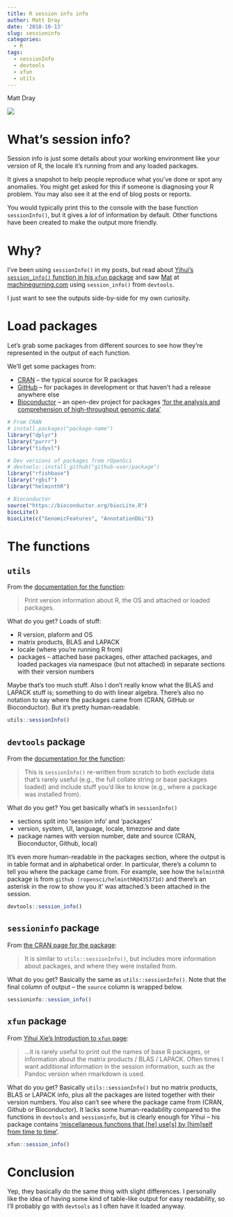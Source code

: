 ```yaml
---
title: R session info info
author: Matt Dray
date: '2018-10-13'
slug: sessioninfo
categories:
  - R
tags:
  - sessionInfo
  - devtools
  - xfun
  - utils
---
```

Matt Dray

<img src ="https://media.giphy.com/media/xUA7aLFXBV7OLv8O5O/giphy.gif">

# What's session info?

Session info is just some details about your working environment like your version of R, the locale it's running from and any loaded packages.

It gives a snapshot to help people reproduce what you've done or spot any anomalies. You might get asked for this if someone is diagnosing your R problem. You may also see it at the end of blog posts or reports. 

You would typically print this to the console with the base function `sessionInfo()`, but it gives a *lot* of information by default. Other functions have been created to make the output more friendly.

# Why?

I've been using `sessionInfo()` in my posts, but read about [Yihui's `session_info()` function in his `xfun` package](https://yihui.name/xfun/) and saw [Mat](https://twitter.com/mammykins_) at [machinegurning.com](https://www.machinegurning.com/rstats/bayes_thinking/) using `session_info()` from `devtools`.

I just want to see the outputs side-by-side for my own curiosity.

# Load packages

Let's grab some packages from different sources to see how they're represented in the output of each function.

We'll get some packages from:

* [CRAN](https://cran.r-project.org/) -- the typical source for R packages
* [GitHub](http://kbroman.org/pkg_primer/pages/github.html) -- for packages in development or that haven't had a release anywhere else
* [Bioconductor](https://www.bioconductor.org/install/) -- an open-dev project for packages ['for the analysis and comprehension of high-throughput genomic data'](https://www.bioconductor.org/about/)

```r
# From CRAN
# install.packages("package-name")
library("dplyr")
library("purrr")
library("tidyxl")

# Dev versions of packages from rOpenSci
# devtools::install_github("github-user/package")
library("rfishbase")
library("rgbif")
library("helminthR")

# Bioconductor
source("https://bioconductor.org/biocLite.R")
biocLite()
biocLite(c("GenomicFeatures", "AnnotationDbi"))
```

# The functions

## `utils`

From the [documentation for the function](https://www.rdocumentation.org/packages/utils/versions/3.5.1/topics/sessionInfo):

> Print version information about R, the OS and attached or loaded packages.

What do you get? Loads of stuff:

* R version, plaform and OS
* matrix products, BLAS and LAPACK
* locale (where you're running R from)
* packages -- attached base packages, other attached packages, and loaded packages via namespace (but not attached) in separate sections with their version numbers

Maybe that's too much stuff. Also I don't really know what the BLAS and LAPACK stuff is; something to do with linear algebra. There's also no notation to say where the packages came from (CRAN, GitHub or Bioconductor). But it's pretty human-readable.

```r
utils::sessionInfo()
```

## `devtools` package

From the [documentation for the function](https://www.rdocumentation.org/packages/devtools/versions/1.13.6/topics/session_info):

> This is `sessionInfo()` re-written from scratch to both exclude data that's rarely useful (e.g., the full collate string or base packages loaded) and include stuff you'd like to know (e.g., where a package was installed from).

What do you get? You get basically what's in `sessionInfo()`

* sections split into 'session info' and 'packages'
* version, system, UI, language, locale, timezone and date
* package names with version number, date and source (CRAN, Bioconductor, Github, local)

It's even more human-readable in the packages section, where the output is in table format and in alphabetical order. In particular, there's a column to tell you where the package came from. For example, see how the `helminthR` package is from `github (ropensci/helminthR@435371d)` and there's an asterisk in the row to show you it' was attached.'s been attached in the session.

```r
devtools::session_info()
```

## `sessioninfo` package

From [the CRAN page for the package](https://CRAN.R-project.org/package=sessioninfo):

> It is similar to `utils::sessionInfo()`, but includes more information about packages, and where they were installed from.

What do you get? Basically the same as `utils::sessionInfo()`. Note that the final column of output -- the `source` column is wrapped below.

```r
sessioninfo::session_info()
```

## `xfun` package

From [Yihui Xie's Introduction to `xfun` page](https://yihui.name/xfun/):

>...it is rarely useful to print out the names of base R packages, or information about the matrix products / BLAS / LAPACK. Often times I want additional information in the session information, such as the Pandoc version when rmarkdown is used.

What do you get? Basically `utils::sessionInfo()` but no matrix products, BLAS or LAPACK info, plus all the packages are listed together with their version numbers. You also can't see where the package came from (CRAN, Github or Bioconductor). It lacks some human-readability compared to the functions in `devtools` and `sessioninfo`, but is clearly enough for Yihui -- his package contains ['miscellaneous functions that [he] use[s] by [him]self from time to time'](https://github.com/yihui/xfun/blob/master/README.md).

```r
xfun::session_info()
```

# Conclusion

Yep, they basically do the same thing with slight differences. I personally like the idea of having some kind of table-like output for easy readability, so I'll probably go with `devtools` as I often have it loaded anyway.